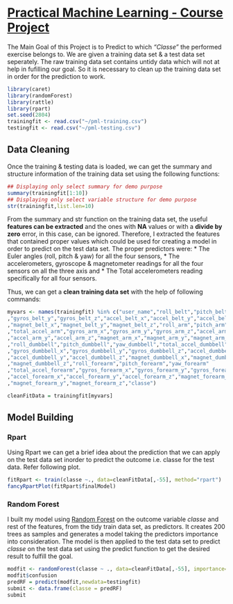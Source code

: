 <u>Practical Machine Learning - Course Project</u>
========================================================

The Main Goal of this Project is to Predict to which <i>"Classe"</i> the performed exercise belongs to. We are given a training data set & a test data set seperately. The raw training data set contains untidy data which will not at help in fufilling our goal. So it is necessary to clean up the training data set in order for the prediction to work.

```r
library(caret)
library(randomForest)
library(rattle)
library(rpart)
set.seed(2804)
trainingfit <- read.csv("~/pml-training.csv")
testingfit <- read.csv("~/pml-testing.csv")
```

## <b>Data Cleaning</b>
Once the training & testing data is loaded, we can get the summary and structure information of the training data set using the following functions:

```r
## Displaying only select summary for demo purpose
summary(trainingfit[1:10])
## Displaying only select variable structure for demo purpose
str(trainingfit,list.len=10)
```

From the summary and str function on the training data set, the useful <b>features can be extracted</b> and the ones with <b>NA</b> values or with a <b>divide by zero</b> error, in this case, can be ignored. 
Therefore, I extracted the features that contained proper values which could be used for creating a model in order to predict on the test data set. The proper predictors were:
* The Euler angles (roll, pitch & yaw) for all the four sensors, 
* The accelerometers, gyroscope & magnetometer readings for all the four sensors on all the three axis and 
* The Total accelerometers reading specifically for all four sensors.

Thus, we can get a <b>clean training data set</b> with the help of following commands:
```r
myvars <- names(trainingfit) %in% c("user_name","roll_belt","pitch_belt","yaw_belt","total_accel_belt","gyros_belt_x"
,"gyros_belt_y","gyros_belt_z","accel_belt_x","accel_belt_y","accel_belt_z"
,"magnet_belt_x","magnet_belt_y","magnet_belt_z","roll_arm","pitch_arm","yaw_arm"
,"total_accel_arm","gyros_arm_x","gyros_arm_y","gyros_arm_z","accel_arm_x"
,"accel_arm_y","accel_arm_z","magnet_arm_x","magnet_arm_y","magnet_arm_z"
,"roll_dumbbell","pitch_dumbbell","yaw_dumbbell","total_accel_dumbbell"
,"gyros_dumbbell_x","gyros_dumbbell_y","gyros_dumbbell_z","accel_dumbbell_x"
,"accel_dumbbell_y","accel_dumbbell_z","magnet_dumbbell_x","magnet_dumbbell_y"
,"magnet_dumbbell_z","roll_forearm","pitch_forearm","yaw_forearm"
,"total_accel_forearm","gyros_forearm_x","gyros_forearm_y","gyros_forearm_z"
,"accel_forearm_x","accel_forearm_y","accel_forearm_z","magnet_forearm_x"
,"magnet_forearm_y","magnet_forearm_z","classe")

cleanFitData = trainingfit[myvars]
```

## <b>Model Building</b>
### Rpart
Using Rpart we can get a brief idea about the prediction that we can apply on the test data set inorder to predict the outcome i.e. classe for the test data. Refer following plot.
```r
fitRpart <- train(classe ~., data=cleanFitData[,-55], method="rpart")
fancyRpartPlot(fitRpart$finalModel)
```
### Random Forest 
I built my model using <u>Random Forest</u> on the outcome variable <i>classe</i> and rest of the features, from the tidy train data set, as predictors.
It creates 200 trees as samples and generates a model taking the predictors importance into consideration.
The model is then applied to the test data set to predict <i>classe</i> on the test data set using the predict function to get the desired result to fulfill the goal.

```r
modfit <- randomForest(classe ~ ., data=cleanFitData[,-55], importance=TRUE, ntree=200)
modfit$confusion
predRF = predict(modfit,newdata=testingfit)
submit <- data.frame(classe = predRF)
submit
```


```r

```

